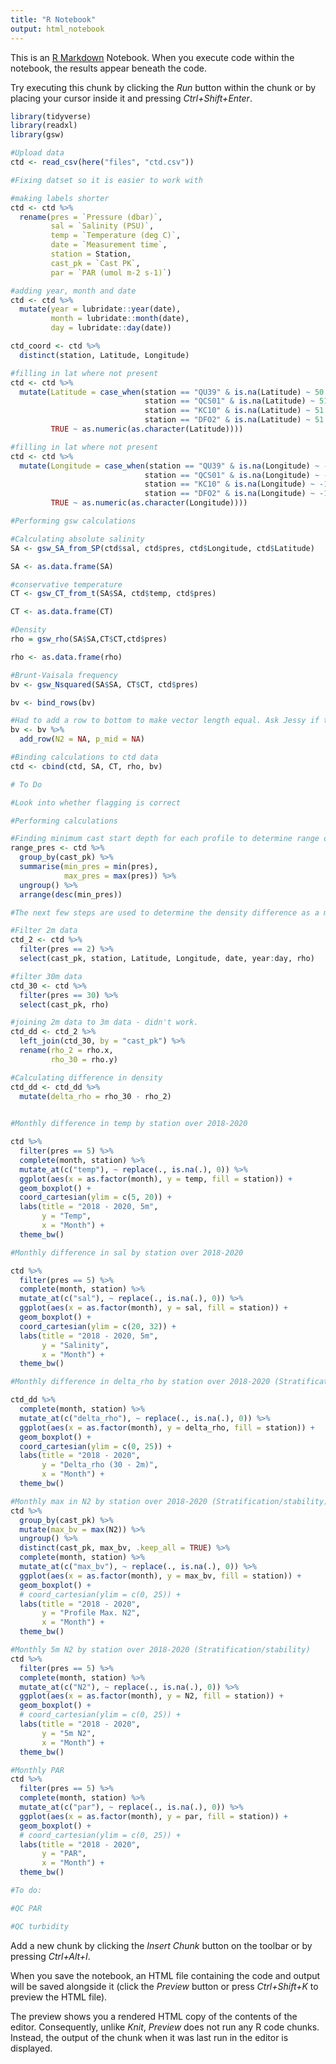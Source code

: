 ```yaml
---
title: "R Notebook"
output: html_notebook
---
```


This is an [R Markdown](http://rmarkdown.rstudio.com) Notebook. When you execute code within the notebook, the results appear beneath the code. 

Try executing this chunk by clicking the *Run* button within the chunk or by placing your cursor inside it and pressing *Ctrl+Shift+Enter*. 

```r
library(tidyverse)
library(readxl)
library(gsw)
```

```r
#Upload data
ctd <- read_csv(here("files", "ctd.csv")) 
```

```r
#Fixing datset so it is easier to work with

#making labels shorter
ctd <- ctd %>% 
  rename(pres = `Pressure (dbar)`,
         sal = `Salinity (PSU)`,
         temp = `Temperature (deg C)`,
         date = `Measurement time`,
         station = Station,
         cast_pk = `Cast PK`,
         par = `PAR (umol m-2 s-1)`)

#adding year, month and date
ctd <- ctd %>% 
  mutate(year = lubridate::year(date),
         month = lubridate::month(date),
         day = lubridate::day(date))

ctd_coord <- ctd %>% 
  distinct(station, Latitude, Longitude)

#filling in lat where not present
ctd <- ctd %>% 
  mutate(Latitude = case_when(station == "QU39" & is.na(Latitude) ~ 50.03001,
                              station == "QCS01" & is.na(Latitude) ~ 51.70493,
                              station == "KC10" & is.na(Latitude) ~ 51.65064,
                              station == "DFO2" & is.na(Latitude) ~ 51.52111,
         TRUE ~ as.numeric(as.character(Latitude))))

#filling in lat where not present
ctd <- ctd %>% 
  mutate(Longitude = case_when(station == "QU39" & is.na(Longitude) ~ -125.0989,
                              station == "QCS01" & is.na(Longitude) ~ -128.2388,
                              station == "KC10" & is.na(Longitude) ~ -127.9513,
                              station == "DFO2" & is.na(Longitude) ~ -127.5590,
         TRUE ~ as.numeric(as.character(Longitude))))

```

```r
#Performing gsw calculations

#Calculating absolute salinity
SA <- gsw_SA_from_SP(ctd$sal, ctd$pres, ctd$Longitude, ctd$Latitude)

SA <- as.data.frame(SA)

#conservative temperature
CT <- gsw_CT_from_t(SA$SA, ctd$temp, ctd$pres)

CT <- as.data.frame(CT)

#Density
rho = gsw_rho(SA$SA,CT$CT,ctd$pres)

rho <- as.data.frame(rho)

#Brunt-Vaisala frequency
bv <- gsw_Nsquared(SA$SA, CT$CT, ctd$pres)

bv <- bind_rows(bv)

#Had to add a row to bottom to make vector length equal. Ask Jessy if this is the best way to do this.
bv <- bv %>% 
  add_row(N2 = NA, p_mid = NA)

#Binding calculations to ctd data
ctd <- cbind(ctd, SA, CT, rho, bv)

# To Do

#Look into whether flagging is correct

```


```r
#Performing calculations

#Finding minimum cast start depth for each profile to determine range of depths to use for density difference. Only 5 casts start deeper than three metres and only 1 doesn't go to 30m.
range_pres <- ctd %>% 
  group_by(cast_pk) %>% 
  summarise(min_pres = min(pres),
            max_pres = max(pres)) %>% 
  ungroup() %>% 
  arrange(desc(min_pres))

#The next few steps are used to determine the density difference as a measure of stratification. Using 2 and 30m

#Filter 2m data
ctd_2 <- ctd %>% 
  filter(pres == 2) %>% 
  select(cast_pk, station, Latitude, Longitude, date, year:day, rho)

#filter 30m data
ctd_30 <- ctd %>% 
  filter(pres == 30) %>% 
  select(cast_pk, rho)

#joining 2m data to 3m data - didn't work.
ctd_dd <- ctd_2 %>% 
  left_join(ctd_30, by = "cast_pk") %>% 
  rename(rho_2 = rho.x, 
         rho_30 = rho.y)

#Calculating difference in density
ctd_dd <- ctd_dd %>% 
  mutate(delta_rho = rho_30 - rho_2)
  
```



```r
#Monthly difference in temp by station over 2018-2020

ctd %>% 
  filter(pres == 5) %>%
  complete(month, station) %>% 
  mutate_at(c("temp"), ~ replace(., is.na(.), 0)) %>% 
  ggplot(aes(x = as.factor(month), y = temp, fill = station)) +
  geom_boxplot() +
  coord_cartesian(ylim = c(5, 20)) +
  labs(title = "2018 - 2020, 5m",
       y = "Temp",
       x = "Month") +
  theme_bw()
```
```r
#Monthly difference in sal by station over 2018-2020

ctd %>% 
  filter(pres == 5) %>%
  complete(month, station) %>% 
  mutate_at(c("sal"), ~ replace(., is.na(.), 0)) %>% 
  ggplot(aes(x = as.factor(month), y = sal, fill = station)) +
  geom_boxplot() +
  coord_cartesian(ylim = c(20, 32)) +
  labs(title = "2018 - 2020, 5m",
       y = "Salinity",
       x = "Month") +
  theme_bw()
```
```r
#Monthly difference in delta_rho by station over 2018-2020 (Stratification)

ctd_dd %>% 
  complete(month, station) %>% 
  mutate_at(c("delta_rho"), ~ replace(., is.na(.), 0)) %>% 
  ggplot(aes(x = as.factor(month), y = delta_rho, fill = station)) +
  geom_boxplot() +
  coord_cartesian(ylim = c(0, 25)) +
  labs(title = "2018 - 2020",
       y = "Delta_rho (30 - 2m)",
       x = "Month") +
  theme_bw()
```
```r
#Monthly max in N2 by station over 2018-2020 (Stratification/stability)
ctd %>% 
  group_by(cast_pk) %>% 
  mutate(max_bv = max(N2)) %>% 
  ungroup() %>% 
  distinct(cast_pk, max_bv, .keep_all = TRUE) %>% 
  complete(month, station) %>% 
  mutate_at(c("max_bv"), ~ replace(., is.na(.), 0)) %>% 
  ggplot(aes(x = as.factor(month), y = max_bv, fill = station)) +
  geom_boxplot() +
  # coord_cartesian(ylim = c(0, 25)) +
  labs(title = "2018 - 2020",
       y = "Profile Max. N2",
       x = "Month") +
  theme_bw()
```
```r

#Monthly 5m N2 by station over 2018-2020 (Stratification/stability)
ctd %>% 
  filter(pres == 5) %>% 
  complete(month, station) %>% 
  mutate_at(c("N2"), ~ replace(., is.na(.), 0)) %>% 
  ggplot(aes(x = as.factor(month), y = N2, fill = station)) +
  geom_boxplot() +
  # coord_cartesian(ylim = c(0, 25)) +
  labs(title = "2018 - 2020",
       y = "5m N2",
       x = "Month") +
  theme_bw()

```
```r
#Monthly PAR
ctd %>% 
  filter(pres == 5) %>% 
  complete(month, station) %>% 
  mutate_at(c("par"), ~ replace(., is.na(.), 0)) %>% 
  ggplot(aes(x = as.factor(month), y = par, fill = station)) +
  geom_boxplot() +
  # coord_cartesian(ylim = c(0, 25)) +
  labs(title = "2018 - 2020",
       y = "PAR",
       x = "Month") +
  theme_bw()
```
```r
#To do:

#QC PAR

#QC turbidity


```

Add a new chunk by clicking the *Insert Chunk* button on the toolbar or by pressing *Ctrl+Alt+I*.

When you save the notebook, an HTML file containing the code and output will be saved alongside it (click the *Preview* button or press *Ctrl+Shift+K* to preview the HTML file).

The preview shows you a rendered HTML copy of the contents of the editor. Consequently, unlike *Knit*, *Preview* does not run any R code chunks. Instead, the output of the chunk when it was last run in the editor is displayed.
